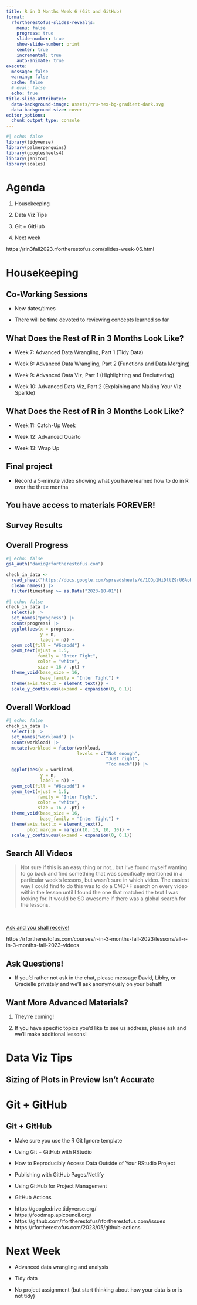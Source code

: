 ```yaml
---
title: R in 3 Months Week 6 (Git and GitHub)
format:
  rfortherestofus-slides-revealjs:
    menu: false
    progress: true
    slide-number: true
    show-slide-number: print
    center: true
    incremental: true
    auto-animate: true
execute: 
  message: false
  warning: false
  cache: false
  # eval: false
  echo: true
title-slide-attributes:
  data-background-image: assets/rru-hex-bg-gradient-dark.svg
  data-background-size: cover
editor_options: 
  chunk_output_type: console
---
```


```r
#| echo: false
library(tidyverse)
library(palmerpenguins)
library(googlesheets4)
library(janitor)
library(scales)
```

# Agenda

1. Housekeeping

1. Data Viz Tips

1. Git + GitHub

1. Next week

::: {.notes}
https://rin3fall2023.rfortherestofus.com/slides-week-06.html
:::

# Housekeeping {.inverse}

## Co-Working Sessions

- New dates/times

- There will be time devoted to reviewing concepts learned so far

## What Does the Rest of R in 3 Months Look Like?

- Week 7: Advanced Data Wrangling, Part 1 (Tidy Data)

- Week 8: Advanced Data Wrangling, Part 2 (Functions and Data Merging)

- Week 9: Advanced Data Viz, Part 1 (Highlighting and Decluttering)

- Week 10: Advanced Data Viz, Part 2 (Explaining and Making Your Viz Sparkle)

## What Does the Rest of R in 3 Months Look Like?

- Week 11: Catch-Up Week

- Week 12: Advanced Quarto

- Week 13: Wrap Up

## Final project

- Record a 5-minute video showing what you have learned how to do in R over the three months

## You have access to materials FOREVER! {.inverse}

## Survey Results {.inverse}

## Overall Progress

```r
#| echo: false
gs4_auth("david@rfortherestofus.com")

check_in_data <-
  read_sheet("https://docs.google.com/spreadsheets/d/1CQp1HiDltZ9rU6AoHDUhxMWX6hD_H2Yh5XCFvkBu8-U/edit?usp=sharing") |> 
  clean_names() |> 
  filter(timestamp >= as.Date("2023-10-01"))
```

```r
#| echo: false
check_in_data |> 
  select(2) |> 
  set_names("progress") |> 
  count(progress) |> 
  ggplot(aes(x = progress,
             y = n,
             label = n)) +
  geom_col(fill = "#6cabdd") +
  geom_text(vjust = 1.5,
            family = "Inter Tight",
            color = "white",
            size = 16 / .pt) +
  theme_void(base_size = 16,
             base_family = "Inter Tight") +
  theme(axis.text.x = element_text()) +
  scale_y_continuous(expand = expansion(0, 0.1))
```


## Overall Workload

```r
#| echo: false
check_in_data |> 
  select(3) |> 
  set_names("workload") |> 
  count(workload) |> 
  mutate(workload = factor(workload,
                           levels = c("Not enough",
                                      "Just right", 
                                      "Too much"))) |> 
  ggplot(aes(x = workload,
             y = n,
             label = n)) +
  geom_col(fill = "#6cabdd") +
  geom_text(vjust = 1.5,
            family = "Inter Tight",
            color = "white",
            size = 16 / .pt) +
  theme_void(base_size = 16,
             base_family = "Inter Tight") +
  theme(axis.text.x = element_text(),
        plot.margin = margin(10, 10, 10, 10)) +
  scale_y_continuous(expand = expansion(0, 0.1))
```


## Search All Videos

> Not sure if this is an easy thing or not.. but I've found myself wanting to go back and find something that was specifically mentioned in a particular week's lessons, but wasn't sure in which video. The easiest way I could find to do this was to do a CMD+F search on every video within the lesson until I found the one that matched the text I was looking for. It would be SO awesome if there was a global search for the lessons.

<br>

::: {.small}
[Ask and you shall receive!](https://rfortherestofus.com/courses/r-in-3-months-fall-2023/lessons/all-r-in-3-months-fall-2023-videos)
:::

::: {.notes}
https://rfortherestofus.com/courses/r-in-3-months-fall-2023/lessons/all-r-in-3-months-fall-2023-videos
:::

## Ask Questions!

- If you'd rather not ask in the chat, please message David, Libby, or Gracielle privately and we'll ask anonymously on your behalf!

## Want More Advanced Materials?

1. They're coming!

1. If you have specific topics you'd like to see us address, please ask and we'll make additional lessons!

# Data Viz Tips {.inverse}

## Sizing of Plots in Preview Isn't Accurate

# Git + GitHub {.inverse}

## Git + GitHub

- Make sure you use the R Git Ignore template

- Using Git + GitHub with RStudio

- How to Reproducibly Access Data Outside of Your RStudio Project

- Publishing with GitHub Pages/Netlify

- Using GitHub for Project Management

- GitHub Actions

::: {.notes}
- https://googledrive.tidyverse.org/
- https://foodmap.apicouncil.org/
- https://github.com/rfortherestofus/rfortherestofus.com/issues
- https://rfortherestofus.com/2023/05/github-actions
:::



# Next Week

- Advanced data wrangling and analysis

- Tidy data

- No project assignment (but start thinking about how your data is or is not tidy)
